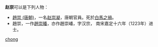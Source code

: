 '''赵崇'''可以是下列人物：
*[[趙崇_(唐朝)|趙崇 (唐朝)]]，一名[[赵崇凝|赵崇凝]]，唐朝官員。死於[[白馬之禍|白馬之禍]]。
*趙崇，一作[[趙崇皤|趙崇皤]]，亦作趙崇嶓，字汉宗， 南宋嘉定十六年（1223年）进士。

{{disambig}}

[[Category:二字赵姓人名消歧义|chong]]